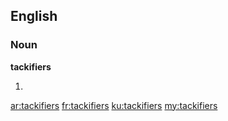 ==English==

===Noun===
'''tackifiers'''

# {{plural of|[[tackifier]]}}

[[ar:tackifiers]]
[[fr:tackifiers]]
[[ku:tackifiers]]
[[my:tackifiers]]